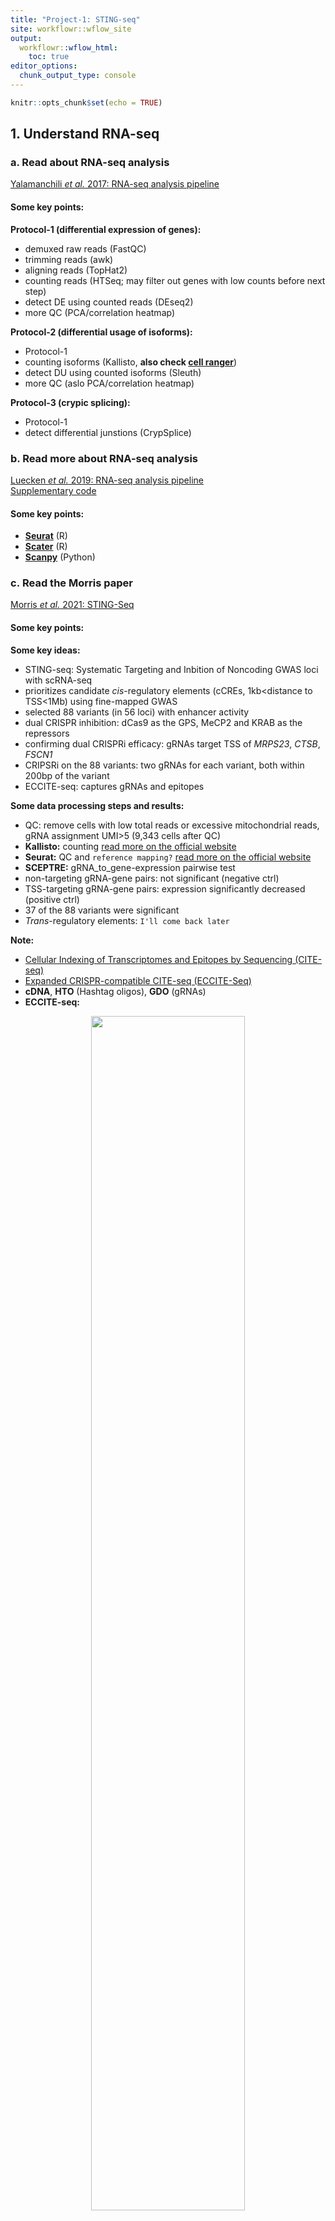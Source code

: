 ```yaml
---
title: "Project-1: STING-seq"
site: workflowr::wflow_site
output:
  workflowr::wflow_html:
    toc: true
editor_options:
  chunk_output_type: console
---
```


```r
knitr::opts_chunk$set(echo = TRUE)
```

## 1. Understand RNA-seq

### a. Read about RNA-seq analysis

[Yalamanchili *et al.* 2017: RNA-seq analysis pipeline](https://chenh19.github.io/rotation2/refs/Yalamanchili_2017.pdf)  

#### Some key points:

**Protocol-1 (differential expression of genes):**  

* demuxed raw reads (FastQC)
* trimming reads (awk)
* aligning reads (TopHat2)
* counting reads (HTSeq; may filter out genes with low counts before next step)
* detect DE using counted reads (DEseq2)
* more QC (PCA/correlation heatmap)

**Protocol-2 (differential usage of isoforms):**  

* Protocol-1
* counting isoforms (Kallisto, **also check [cell ranger](https://support.10xgenomics.com/single-cell-gene-expression/software/pipelines/latest/what-is-cell-ranger)**)
* detect DU using counted isoforms (Sleuth)
* more QC (aslo PCA/correlation heatmap)

**Protocol-3 (crypic splicing):**  

* Protocol-1
* detect differential junstions (CrypSplice)



### b. Read more about RNA-seq analysis

[Luecken *et al.* 2019: RNA-seq analysis pipeline](https://chenh19.github.io/rotation2/refs/Luecken_2019.pdf)  
[Supplementary code](https://github.com/theislab/single-cell-tutorial)  

#### Some key points:

- [**Seurat**](https://github.com/satijalab/seurat) (R)
- [**Scater**](https://github.com/jimhester/scater) (R)
- [**Scanpy**](https://github.com/scverse/scanpy) (Python)


### c. Read the Morris paper

[Morris *et al.* 2021: STING-Seq](https://chenh19.github.io/rotation2/refs/Morris_2020.pdf)  

#### Some key points:

**Some key ideas:**  

* STING-seq: Systematic Targeting and Inbition of Noncoding GWAS loci with scRNA-seq
* prioritizes candidate *cis*-regulatory elements (cCREs, 1kb<distance to TSS<1Mb) using fine-mapped GWAS
* selected 88 variants (in 56 loci) with enhancer activity
* dual CRISPR inhibition: dCas9 as the GPS, MeCP2 and KRAB as the repressors
* confirming dual CRISPRi efficacy: gRNAs target TSS of *MRPS23*, *CTSB*, *FSCN1*
* CRIPSRi on the 88 variants: two gRNAs for each variant, both within 200bp of the variant
* ECCITE-seq: captures gRNAs and epitopes

**Some data processing steps and results:**  

* QC: remove cells with low total reads or excessive mitochondrial reads, gRNA assignment UMI>5 (9,343 cells after QC)
* **Kallisto:** counting [read more on the official website](https://pachterlab.github.io/kallisto/)
* **Seurat:** QC and ```reference mapping?``` [read more on the official website](https://satijalab.org/seurat/)
* **SCEPTRE:** gRNA_to_gene-expression pairwise test
* non-targeting gRNA-gene pairs: not significant (negative ctrl)
* TSS-targeting gRNA-gene pairs: expression significantly decreased (positive ctrl)
* 37 of the 88 variants were significant
* *Trans*-regulatory elements: ```I'll come back later```

**Note:**  

* [Cellular Indexing of Transcriptomes and Epitopes by Sequencing (CITE-seq)](https://cite-seq.com/)
* [Expanded CRISPR-compatible CITE-seq (ECCITE-Seq)](https://cite-seq.com/eccite-seq/)
* **cDNA**, **HTO** (Hashtag oligos), **GDO** (gRNAs)
* **ECCITE-seq:**  

<center>
![](https://citeseq.files.wordpress.com/2018/11/eccite.png){width=70%}
</center>



## 2. Prelim QC for raw STING-seq data

### a. Download all data

**Code:** [```download.sh```](https://raw.githubusercontent.com/chenh19/rotation2/main/code/0_prepare/download.sh)  

### b. Perform FastQC on all fastq files

**Code:** [```fastqc.sh```](https://raw.githubusercontent.com/chenh19/rotation2/main/code/0_prepare/fastqc.sh)  

**SRR14141135:**  

* [SRR14141135_1](https://chenh19.github.io/rotation2/fastqc_reports/SRR14141135_cDNA_Homo_sapiens_1_fastqc.html)  
* [SRR14141135_2](https://chenh19.github.io/rotation2/fastqc_reports/SRR14141135_cDNA_Homo_sapiens_2_fastqc.html)  
  
**SRR14141136:**  

* [SRR14141136_1](https://chenh19.github.io/rotation2/fastqc_reports/SRR14141136_cDNA_Homo_sapiens_1_fastqc.html)  
* [SRR14141136_2](https://chenh19.github.io/rotation2/fastqc_reports/SRR14141136_cDNA_Homo_sapiens_2_fastqc.html)  
  
**SRR14141137:**  

* [SRR14141137_1](https://chenh19.github.io/rotation2/fastqc_reports/SRR14141137_cDNA_Homo_sapiens_1_fastqc.html)  
* [SRR14141137_2](https://chenh19.github.io/rotation2/fastqc_reports/SRR14141137_cDNA_Homo_sapiens_2_fastqc.html)  
  
**SRR14141138:**  

* [SRR14141138_1](https://chenh19.github.io/rotation2/fastqc_reports/SRR14141138_cDNA_Homo_sapiens_1_fastqc.html)  
* [SRR14141138_2](https://chenh19.github.io/rotation2/fastqc_reports/SRR14141138_cDNA_Homo_sapiens_2_fastqc.html)  
  
**SRR14141139:**  

* [SRR14141139_1](https://chenh19.github.io/rotation2/fastqc_reports/SRR14141139_cDNA_Homo_sapiens_1_fastqc.html)  
* [SRR14141139_2](https://chenh19.github.io/rotation2/fastqc_reports/SRR14141139_cDNA_Homo_sapiens_2_fastqc.html)  
  
**SRR14141140:**  

* [SRR14141140_1](https://chenh19.github.io/rotation2/fastqc_reports/SRR14141140_cDNA_Homo_sapiens_1_fastqc.html)  
* [SRR14141140_2](https://chenh19.github.io/rotation2/fastqc_reports/SRR14141140_cDNA_Homo_sapiens_2_fastqc.html)  
  
**SRR14141141:**  

* [SRR14141141_1](https://chenh19.github.io/rotation2/fastqc_reports/SRR14141141_cDNA_Homo_sapiens_1_fastqc.html)  
* [SRR14141141_2](https://chenh19.github.io/rotation2/fastqc_reports/SRR14141141_cDNA_Homo_sapiens_2_fastqc.html)  
  
**SRR14141142:**  

* [SRR14141142_1](https://chenh19.github.io/rotation2/fastqc_reports/SRR14141142_cDNA_Homo_sapiens_1_fastqc.html)  
* [SRR14141142_2](https://chenh19.github.io/rotation2/fastqc_reports/SRR14141142_cDNA_Homo_sapiens_2_fastqc.html)  
  
**SRR14141143:**  

* [SRR14141143_1](https://chenh19.github.io/rotation2/fastqc_reports/SRR14141143_HTO_Homo_sapiens_1_fastqc.html)  
* [SRR14141143_2](https://chenh19.github.io/rotation2/fastqc_reports/SRR14141143_HTO_Homo_sapiens_2_fastqc.html)  
  
**SRR14141144:**  

* [SRR14141144_1](https://chenh19.github.io/rotation2/fastqc_reports/SRR14141144_HTO_Homo_sapiens_1_fastqc.html)  
* [SRR14141144_2](https://chenh19.github.io/rotation2/fastqc_reports/SRR14141144_HTO_Homo_sapiens_2_fastqc.html)  
  
**SRR14141145:**  

* [SRR14141145_1](https://chenh19.github.io/rotation2/fastqc_reports/SRR14141145_GDO_Homo_sapiens_1_fastqc.html)  
* [SRR14141145_2](https://chenh19.github.io/rotation2/fastqc_reports/SRR14141145_GDO_Homo_sapiens_2_fastqc.html)  
  
**SRR14141146:**  

* [SRR14141146_1](https://chenh19.github.io/rotation2/fastqc_reports/SRR14141146_GDO_Homo_sapiens_1_fastqc.html)  
* [SRR14141146_2](https://chenh19.github.io/rotation2/fastqc_reports/SRR14141146_GDO_Homo_sapiens_2_fastqc.html)  
  
  
**A brief summary:**  

* **length:** ```26bp``` or ```57bp``` (**trimmed?**)
* **depth:** ```30-35x```
* **overall quality:** good (within ```~40 bp```)

### d. Kallisto | bustools pipeline

**Code:** [```pip3-kb.sh```](https://raw.githubusercontent.com/chenh19/rotation2/main/code/0_prepare/pip3-kb.sh)  
**Code:** [```anaconda_kallisto.sh```](https://raw.githubusercontent.com/chenh19/rotation2/main/code/0_prepare/anaconda_kallisto.sh)  


## 3. Analyze QC'ed STING-seq data

### a. Install packages

**Code:** [```seurat.sh```](https://raw.githubusercontent.com/chenh19/rotation2/main/code/0_prepare/seurat.sh)  

### b. Data overview

**Code:** [```overview.R```](https://raw.githubusercontent.com/chenh19/rotation2/main/code/1_overview/overview.R)  
**Note: about [sparse matrix](https://slowkow.com/notes/sparse-matrix/)**  

```
The [Expression] matrix has: 
- 35,606 rows/genes/targets 
- 686,612 columns/barcodes/cells 
- 24,447,506,872 values in total 
- 82,507,471 values that are non-zero 
- 50,421,358 values that are 1 
- 32,086,113 values that are bigger than 1 
- 3,370,699 values that are bigger than 10 
- 259,734 values that are bigger than 100 
- 2,515 values that are bigger than 1,000 
- 0 values that are bigger than 10,000 
- 0 values that are bigger than 100,000 
 
The [gRNA] matrix has: 
- 210 rows/genes/targets 
- 137,347 columns/barcodes/cells 
- 28,842,870 values in total 
- 2,506,474 values that are non-zero 
- 1,510,919 values that are 1 
- 995,555 values that are bigger than 1 
- 121,554 values that are bigger than 10 
- 41,071 values that are bigger than 100 
- 2,232 values that are bigger than 1,000 
- 20 values that are bigger than 10,000 
- 0 values that are bigger than 100,000 
 
The [Hashtag] matrix has: 
- 4 rows/genes/targets 
- 410,228 columns/barcodes/cells 
- 1,640,912 values in total 
- 739,820 values that are non-zero 
- 409,830 values that are 1 
- 329,990 values that are bigger than 1 
- 218,280 values that are bigger than 10 
- 8,155 values that are bigger than 100 
- 282 values that are bigger than 1,000 
- 46 values that are bigger than 10,000 
- 0 values that are bigger than 100,000 

```



### c. Calculate means and non-zeros

**Code:** [```Expression_barcode_stats.R```](https://raw.githubusercontent.com/chenh19/rotation2/main/code/2_mean_non-zero/Expression_barcode_stats.R)  
**Code:** [```Expression_target_stats.R```](https://raw.githubusercontent.com/chenh19/rotation2/main/code/2_mean_non-zero/Expression_target_stats.R)  

**Code:** [```gRNA_barcode_stats.R```](https://raw.githubusercontent.com/chenh19/rotation2/main/code/2_mean_non-zero/gRNA_barcode_stats.R)  
**Code:** [```gRNA_target_stats.R```](https://raw.githubusercontent.com/chenh19/rotation2/main/code/2_mean_non-zero/gRNA_target_stats.R)  

**Code:** [```Hashtag_barcode_stats.R```](https://raw.githubusercontent.com/chenh19/rotation2/main/code/2_mean_non-zero/Hashtag_barcode_stats.R)  
**Code:** [```Hashtag_target_stats.R```](https://raw.githubusercontent.com/chenh19/rotation2/main/code/2_mean_non-zero/Hashtag_target_stats.R)  

#### Output:

[```Expression_matrix_barcodes_summary.csv```](https://raw.githubusercontent.com/chenh19/rotation2/main/output/Expression/Expression_matrix_barcodes_summary.csv)  
[```Expression_matrix_targets_summary.csv```](https://raw.githubusercontent.com/chenh19/rotation2/main/output/Expression/Expression_matrix_targets_summary.csv)  

[```gRNA_matrix_barcodes_summary.csv```](https://raw.githubusercontent.com/chenh19/rotation2/main/output/gRNA/gRNA_matrix_barcodes_summary.csv)  
[```gRNA_matrix_targets_summary.csv```](https://raw.githubusercontent.com/chenh19/rotation2/main/output/gRNA/gRNA_matrix_targets_summary.csv)  

[```Hashtag_matrix_barcodes_summary.csv```](https://raw.githubusercontent.com/chenh19/rotation2/main/output/Hashtag/Hashtag_matrix_barcodes_summary.csv)  
[```Hashtag_matrix_targets_summary.csv```](https://raw.githubusercontent.com/chenh19/rotation2/main/output/Hashtag/Hashtag_matrix_targets_summary.csv)  




### d. Expression (cDNA) dataset

#### i) Expression barcodes

**Code:** [```Expression_barcode_dist_plot.R```](https://raw.githubusercontent.com/chenh19/rotation2/main/code/3_dist_cdf/Expression_barcode_dist_plot.R)  

**Comment:** The cell with highest overall detected gene expression  

![](https://raw.githubusercontent.com/chenh19/rotation2/main/output/Expression/1_Expression_max_barcode.png)

**Comment:** The cell with lowest overall detected gene expression  

![](https://raw.githubusercontent.com/chenh19/rotation2/main/output/Expression/2_Expression_min_barcode.png)

**Comment:** As Xuanyao said, this kind bar plot is too dense and can't really see the overall distribution, the CDF plot below is more clear

![](https://raw.githubusercontent.com/chenh19/rotation2/main/output/Expression/3_Expression_barcode_dist.png)

**Comment:** From this CDF figure I kind of know why there were only ~9000 cells used after Qc'ing with UMI>=850 filter. Less than 10% cells have UMI>=850. But still, **why exactly 850 is still a question for me to explore**

![](https://raw.githubusercontent.com/chenh19/rotation2/main/output/Expression/4_Expression_barcode_dist_cdf.png)

**Comment:** Many zeros (consistent with the observation that the matrix was very sparse); UMI>850 is invisible in this plot. As Xuanyao said, I should exclude the outliers or add y-axis break

![](https://raw.githubusercontent.com/chenh19/rotation2/main/output/Expression/5_Expression_barcode_dist_pdf.png)



#### ii) Expression targets

**Code:** [```Expression_target_dist_plot.R```](https://raw.githubusercontent.com/chenh19/rotation2/main/code/3_dist_cdf/Expression_target_dist_plot.R)  

**Comment:** The highest (mean) expressed gene is *WDR45-like (WDR45L) pseudogene* (high UMI counts in all cells)  

![](https://raw.githubusercontent.com/chenh19/rotation2/main/output/Expression/6_Expression_max_target.png)  

**Comment:** The lowest (mean) expressed gene is *RP4-669L17.1 pseudogene* (zero UMI counts in all cells)  

![](https://raw.githubusercontent.com/chenh19/rotation2/main/output/Expression/7_Expression_min_target.png)  

**Comment:** Non-zero UMI counts for all genes (~35k, including mito genes; 686,612 cells intotal)  

![](https://raw.githubusercontent.com/chenh19/rotation2/main/output/Expression/8_Expression_target_dist.png)  

**Comment:** CDF plot: ~80% genes have < ~5000 UMI counts in all cells (not all genes captured in each cell, but I guess still a lot)  

![](https://raw.githubusercontent.com/chenh19/rotation2/main/output/Expression/9_Expression_target_dist_cdf.png)  

**Comment:** PDF plot: same conclusion as above

![](https://raw.githubusercontent.com/chenh19/rotation2/main/output/Expression/10_Expression_target_dist_pdf.png)  





### e. gRNA dataset

#### i) gRNA barcodes

**Code:** [```gRNA_barcode_dist_plot.R```](https://raw.githubusercontent.com/chenh19/rotation2/main/code/3_dist_cdf/gRNA_barcode_dist_plot.R)  

**Comment:** The cell with highest overall (mean) gRNAs, and it has 15 highly expressed gRNAs  

![](https://raw.githubusercontent.com/chenh19/rotation2/main/output/gRNA/1_gRNA_max_barcode.png)  

**Comment:** The cell with lowest overall (mean) gRNAs (transfection/transduction failed in this cell)  

![](https://raw.githubusercontent.com/chenh19/rotation2/main/output/gRNA/2_gRNA_min_barcode.png)  

**Comment:** Non-zero UMI counts in all cells (I'd say the transfection/transduction relatively even across all cells)  

![](https://raw.githubusercontent.com/chenh19/rotation2/main/output/gRNA/3_gRNA_barcode_dist.png)  

**Comment:** CDF plot: ~80% cells have < ~40 UMI counts for each gRNA (note: the authors mentioned MOI ~ 10)  

![](https://raw.githubusercontent.com/chenh19/rotation2/main/output/gRNA/4_gRNA_barcode_dist_cdf.png)  

**Comment:** PDF plot: same conclusion as above  

![](https://raw.githubusercontent.com/chenh19/rotation2/main/output/gRNA/5_gRNA_barcode_dist_pdf.png)  


#### ii) gRNA targets

**Code:** [```gRNA_target_dist_plot.R```](https://raw.githubusercontent.com/chenh19/rotation2/main/code/3_dist_cdf/gRNA_target_dist_plot.R)  

**Comment:** The highest (mean) gRNA in all cells (gRNA targeting PPIA-2, which is a control)  

![](https://raw.githubusercontent.com/chenh19/rotation2/main/output/gRNA/6_gRNA_max_target.png)  

**Comment:** The lowest (mean) gRNA in all cells (likely it's a low score gRNA site but the authors didn't have better choices)  

![](https://raw.githubusercontent.com/chenh19/rotation2/main/output/gRNA/7_gRNA_min_target.png)  

**Comment:** Non-zero UMI counst for all gRNAs (137,347 cells in total; I'd say the transfection/transduction efficiency varies among gRNAs. The authors designed all the gRNAs within 200bp of the targeted variants,there must be limitations in terms of gRNA options)  

![](https://raw.githubusercontent.com/chenh19/rotation2/main/output/gRNA/8_gRNA_target_dist.png)  

**Comment:** CDF plot: ~80% gRNAs have < ~20,000 UMI counts in all cells (137,347 cells in total, ~15% transfection/transduction success rate, acceptable)  

![](https://raw.githubusercontent.com/chenh19/rotation2/main/output/gRNA/9_gRNA_target_dist_cdf.png)  

**Comment:** PDF plot: same conclusion as above  

![](https://raw.githubusercontent.com/chenh19/rotation2/main/output/gRNA/10_gRNA_target_dist_pdf.png)  




### f. Hashtag dataset

#### i) Hashtag barcodes

**Code:** [```Hashtag_barcode_dist_plot.R```](https://raw.githubusercontent.com/chenh19/rotation2/main/code/3_dist_cdf/Hashtag_barcode_dist_plot.R)  

**Comment:** The cell with highest (mean) Hashtags (note: the authors used only 4 Hashtags, I might check which antibodies they are when performing association)  

![](https://raw.githubusercontent.com/chenh19/rotation2/main/output/Hashtag/1_Hashtag_max_barcode.png)  

**Comment:** The cell with lowest (mean) Hashtags (not tagged by any of the antibodies)  

![](https://raw.githubusercontent.com/chenh19/rotation2/main/output/Hashtag/2_Hashtag_min_barcode.png)  

**Comment:** This figure is not an error. All cells have 1/2/3/4 UMI counts, and because many of them have 4, it looks like a block when it's such dense  

![](https://raw.githubusercontent.com/chenh19/rotation2/main/output/Hashtag/3_Hashtag_barcode_dist.png)  

**Comment:** CDF plot: ~80% cells have < ~2 UMI counts for each Hashtag (It make sense to me because the authors are likely trying to label different cell types)  

![](https://raw.githubusercontent.com/chenh19/rotation2/main/output/Hashtag/4_Hashtag_barcode_dist_cdf.png)  

**Comment:** PDF plot: same conclusion as above  

![](https://raw.githubusercontent.com/chenh19/rotation2/main/output/Hashtag/5_Hashtag_barcode_dist_pdf.png)  


#### i) Hashtag targets

**Code:** [```Hashtag_target_dist_plot.R```](https://raw.githubusercontent.com/chenh19/rotation2/main/code/3_dist_cdf/Hashtag_target_dist_plot.R)  

**Comment:** The highest (mean) Hashtag (HTO23) in all cells (I would guess this is the relatively more common cell type, also, there were some non-specific antibody binding)  

![](https://raw.githubusercontent.com/chenh19/rotation2/main/output/Hashtag/6_Hashtag_max_target.png)  

**Comment:** The lowest (mean) Hashtag (HTO25) in all cells (I would guess this is the relatively less common cell type, also, it dosen't seem to overlap with HTO25, which is a good thing)  

![](https://raw.githubusercontent.com/chenh19/rotation2/main/output/Hashtag/7_Hashtag_min_target.png)  

**Comment:** Non-zero UMI counts for the 4 Hashtags (I'd say the 4 cell types are relatively even)  

![](https://raw.githubusercontent.com/chenh19/rotation2/main/output/Hashtag/8_Hashtag_target_dist.png)  

**Comment:** CDF plot: ~80% Hashtags have < ~200,000 UMI counts in all cells (410,228 cells in total, I thinking the antibody binding efficiency is pretty good)  

![](https://raw.githubusercontent.com/chenh19/rotation2/main/output/Hashtag/9_Hashtag_target_dist_cdf.png)  

**Comment:** PDF plot: same conclusion as above  

![](https://raw.githubusercontent.com/chenh19/rotation2/main/output/Hashtag/10_Hashtag_target_dist_pdf.png)  





